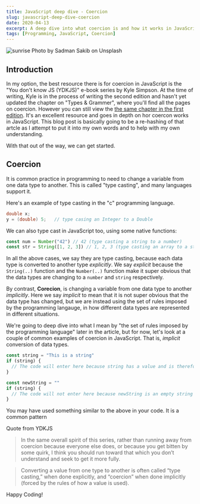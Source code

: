 ```yaml
---
title: JavaScript deep dive - Coercion
slug: javascript-deep-dive-coercion
date: 2020-04-13
excerpt: A deep dive into what coercion is and how it works in JavaScript
tags: [Programming, JavaScript, Coercion]
---
```


![sunrise](./sadman-sakib-E-X6zqkLmyk-unsplash.jpg)
Photo by Sadman Sakib on Unsplash

## Introduction

In my option, the best resource there is for coercion in JavaScript is the "You don't know JS (YDKJS)" e-book series by Kyle Simpson. At the time of writing, Kyle is in the process of writing the second edition and hasn't yet updated the chapter on "Types & Grammer", where you'll find all the pages on coercion. However you can still view the [the same chapter in the first edition](https://github.com/getify/You-Dont-Know-JS/blob/1st-ed/types%20%26%20grammar/ch4.md). It's an excellent resource and goes in depth on hor coercon works in JavaScript. This blog post is basically going to be a re-hashing of that artcle as I attempt to put it into my own words and to help with my own understanding.

With that out of the way, we can get started.

## Coercion

It is common practice in programming to need to change a variable from one data type to another. This is called "type casting", and many languages support it.

Here's an example of type casting in the "c" programming language.

```c
double x;
y = (double) 5;   // type casing an Integer to a Double
```

We can also type cast in JavaScript too, using some native functions:

```javascript
const num = Number("42") // 42 (type casting a string to a number)
const str = String([1, 2, 3]) // 1, 2, 3 (type casting an array to a string)
```

In all the above cases, we say they are type casting, because each data type is converted to another type _explicitly_. We say _explicit_ because the `String(..)` function and the `Number(..)` function make it super obvious that the data types are changing to a `number` and `string` respectively.

By contrast, **Corecion**, is changing a variable from one data type to another _implicitly_. Here we say _implicit_ to mean that it is not super obvious that the data type has changed, but we are instead using the set of rules imposed by the programming langauge, in how different data types are represented in different situations.

We're going to deep dive into what I mean by "the set of rules imposed by the programming language" later in the article, but for now, let's look at a couple of common examples of coercion in JavaScript. That is, _implicit_ conversion of data types.

```javascript
const string = "This is a string"
if (string) {
  // The code will enter here because string has a value and is therefore "coerced" to `true`.
}

const newString = ""
if (string) {
  // The code will not enter here because newString is an empty string value, and therefore will be "coerced" to `false`.
}
```

You may have used something similar to the above in your code. It is a common pattern

Quote from YDKJS

> In the same overall spirit of this series, rather than running away from coercion because everyone else does, or because you get bitten by some quirk, I think you should run toward that which you don’t understand and seek to get it more fully.

> Converting a value from one type to another is often called “type casting,” when done explicitly, and “coercion” when done implicitly (forced by the rules of how a value is used).

Happy Coding!
